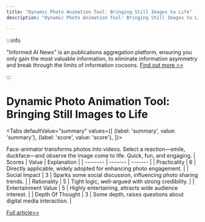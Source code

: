 ```yaml
---
title: "Dynamic Photo Animation Tool: Bringing Still Images to Life"
description: "Dynamic Photo Animation Tool: Bringing Still Images to Life"

---
```



:::info

"Informed AI News" is an publications aggregation platform, ensuring you only gain the most valuable information, to eliminate information asymmetry and break through the limits of information cocoons.  [Find out more >>](/)

:::

# Dynamic Photo Animation Tool: Bringing Still Images to Life


<Tabs
	defaultValue="summary"
	values={[
	{label: 'summary', value: 'summary'},
	{label: 'score', value: 'score'},
]}>
<TabItem value="summary">


Face-animator transforms photos into videos. Select a reaction—smile, duckface—and observe the image come to life. Quick, fun, and engaging.
</TabItem>
<TabItem value="score">
	| Scores     | Value   | Explanation |
	| -------- | ------- | ------- |
	| Practicality  | 6    | Directly applicable, widely adopted for enhancing photo engagement.    |
	| Social Impact | 3     | Sparks some social discussion, influencing photo sharing trends.    |
	| Rationality    | 5    | Tight logic, well-argued with strong credibility.    |
	| Entertainment Value    | 5    | Highly entertaining, attracts wide audience interest.    |
	| Depth Of Thought    | 3    | Some depth, raises questions about digital media interaction.    |
</TabItem>
</Tabs>

[Full article>>](https://www.producthunt.com/posts/face-animator)
